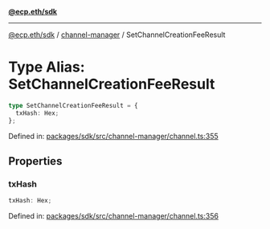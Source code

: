 [**@ecp.eth/sdk**](../../index.mdx)

***

[@ecp.eth/sdk](/sdk-reference/index.mdx) / [channel-manager](/sdk-reference/channel-manager/index.mdx) / SetChannelCreationFeeResult

# Type Alias: SetChannelCreationFeeResult

```ts
type SetChannelCreationFeeResult = {
  txHash: Hex;
};
```

Defined in: [packages/sdk/src/channel-manager/channel.ts:355](https://github.com/ecp-eth/comments-monorepo/blob/main/packages/sdk/src/channel-manager/channel.ts#L355)

## Properties

### txHash

```ts
txHash: Hex;
```

Defined in: [packages/sdk/src/channel-manager/channel.ts:356](https://github.com/ecp-eth/comments-monorepo/blob/main/packages/sdk/src/channel-manager/channel.ts#L356)
